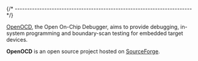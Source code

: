 
{/* ------------------------------------------------------------------------ */}

[OpenOCD](https://openocd.org), the Open On-Chip Debugger, aims to provide debugging, in-system programming and boundary-scan testing for embedded target devices.

**OpenOCD** is an open source project hosted on
[SourceForge](http://sourceforge.net/p/openocd/code/).

